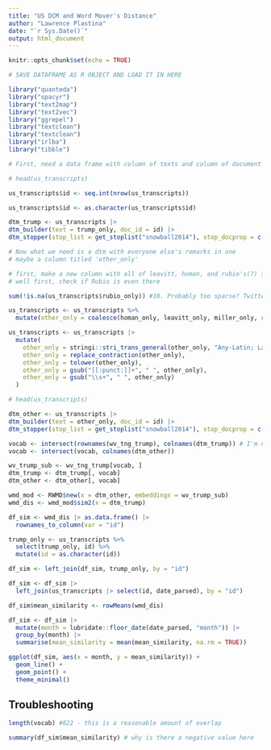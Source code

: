 ```yaml
---
title: "US DCM and Word Mover's Distance"
author: "Lawrence Plastina"
date: "`r Sys.Date()`"
output: html_document
---
```


```r
knitr::opts_chunk$set(echo = TRUE)
```

```r
# SAVE DATAFRAME AS R OBJECT AND LOAD IT IN HERE

library("quanteda")
library("spacyr")
library("text2map") 
library("text2vec")
library("ggrepel")
library("textclean")
library("textclean")
library("irlba")
library("tibble")
```

```r
# First, need a data frame with column of texts and column of document ids

# head(us_transcripts)

us_transcripts$id <- seq.int(nrow(us_transcripts))

us_transcripts$id <- as.character(us_transcripts$id)

dtm_trump <- us_transcripts |> 
dtm_builder(text = trump_only, doc_id = id) |> 
dtm_stopper(stop_list = get_stoplist("snowball2014"), stop_docprop = c(.01, Inf))

# Now what we need is a dtm with everyone else's remarks in one
# maybe a column titled 'other_only'

# first, make a new column with all of leavitt, homan, and rubio's(?) statements
# well first, check if Rubio is even there

sum(!is.na(us_transcripts$rubio_only)) #10. Probably too sparse? Twitter is a pain but I can try again

us_transcripts <- us_transcripts %>%
  mutate(other_only = coalesce(homan_only, leavitt_only, miller_only, rubio_only))

us_transcripts <- us_transcripts |> 
  mutate(
    other_only = stringi::stri_trans_general(other_only, "Any-Latin; Latin-ASCII"),
    other_only = replace_contraction(other_only),
    other_only = tolower(other_only),
    other_only = gsub("[[:punct:]]+", " ", other_only),
    other_only = gsub("\\s+", " ", other_only)
  )

# head(us_transcripts)

dtm_other <- us_transcripts |> 
dtm_builder(text = other_only, doc_id = id) |> 
dtm_stopper(stop_list = get_stoplist("snowball2014"), stop_docprop = c(.01, Inf))

vocab <- intersect(rownames(wv_tng_trump), colnames(dtm_trump)) # I'm not 100% about wv_tng_trump
vocab <- intersect(vocab, colnames(dtm_other)) 

wv_trump_sub <- wv_tng_trump[vocab, ] 
dtm_trump <- dtm_trump[, vocab] 
dtm_other <- dtm_other[, vocab]

wmd_mod <- RWMD$new(x = dtm_other, embeddings = wv_trump_sub) 
wmd_dis <- wmd_mod$sim2(x = dtm_trump)

df_sim <- wmd_dis |> as.data.frame() |> 
  rownames_to_column(var = "id") 

trump_only <- us_transcripts %>%
  select(trump_only, id) %>%
  mutate(id = as.character(id))

df_sim <- left_join(df_sim, trump_only, by = "id")
```

```r
df_sim <- df_sim |>
  left_join(us_transcripts |> select(id, date_parsed), by = "id")

df_sim$mean_similarity <- rowMeans(wmd_dis)

df_sim <- df_sim |>
  mutate(month = lubridate::floor_date(date_parsed, "month")) |>
  group_by(month) |>
  summarise(mean_similarity = mean(mean_similarity, na.rm = TRUE))

ggplot(df_sim, aes(x = month, y = mean_similarity)) +
  geom_line() +
  geom_point() +
  theme_minimal()
```

## Troubleshooting

```r
length(vocab) #822 - this is a reasonable amount of overlap

summary(df_sim$mean_similarity) # why is there a negative value here
```

